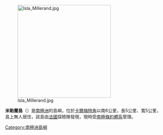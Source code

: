 {{unreferenced|time=2018-07-03T00:31:19+00:00}}
[[Image:Isla_Millerand.jpg|300px]]

{{coord|68|09|S|67|13|W|display=title}}

'''米勒蘭島'''（{{lang-en|Millerand Island}}）是[[南極洲|南極洲]]的島嶼，位於[[卡爾梅特角|卡爾梅特角]]以南6公里，長5公里、寬5公里，島上無人居住，該島由[[法國|法國]]探險隊發現，現時受[[南極條約體系|南極條約體系]]管理。

{{DEFAULTSORT:Millerand Island}}
[[Category:南極洲島嶼|Category:南極洲島嶼]]


{{FallièresCoast-geo-stub}}